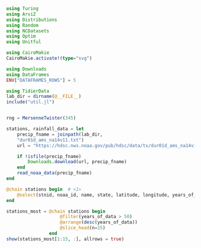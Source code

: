 ```julia
using Turing
using ArviZ
using Distributions
using Random
using NCDatasets
using Optim
using Unitful
```

```julia
using CairoMakie
CairoMakie.activate!(type="svg")

using Downloads
using DataFrames
ENV["DATAFRAMES_ROWS"] = 5 

using TidierData
lab_dir = dirname(@__FILE__)
include("util.jl")


rng = MersenneTwister(345)
```

```julia

stations, rainfall_data = let 
    precip_fname = joinpath(lab_dir, 
    "dur01d_ams_na14v11.txt")
    url = "https://hdsc.nws.noaa.gov/pub/hdsc/data/tx/dur01d_ams_na14v11.txt" 

    if !isfile(precip_fname)
        Downloads.download(url, precip_fname)
    end
    read_noaa_data(precip_fname)
end
```

```julia
@chain stations begin  # <1>
	@select(stnid, noaa_id, name, state, latitude, longitude, years_of_data)  # <2>
end
```


```julia
stations_most = @chain stations begin
                    @filter(years_of_data > 50)
                    @arrange(desc(years_of_data))
                    @slice_head(n=15)
                end
show(stations_most[1:15, :], allrows = true)
```